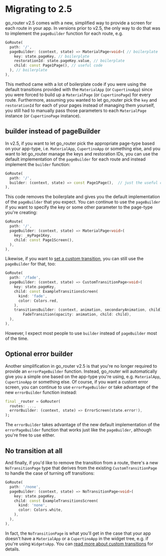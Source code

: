 # Migrating to 2.5

go_router v2.5 comes with a new, simplified way to provide a screen for each
route in your app. In versions prior to v2.5, the only way to do that was to
implement the `pageBuilder` function for each route, e.g.

```dart
GoRoute(
  path: '/',
  pageBuilder: (context, state) => MaterialPage<void>( // boilerplate
    key: state.pageKey, // boilerplate
    restorationId: state.pageKey.value, // boilerplate
    child: const Page1Page(), // useful code
  ), // boilerplate
),
```

This method came with a lot of boilerplate code if you were using the default
transitions provided with the `MaterialApp` (or `CupertinoApp`) since you were
forced to build up a `MaterialPage` (or `CupertinoPage`) for every route.
Furthermore, assuming you wanted to let go_router pick the `key` and
`restorationId` for each of your pages instead of managing them yourself, you
still had to manually pass those parameters to each `MaterialPage` instance (or
`CupertinoPage` instance).

## builder instead of pageBuilder

In v2.5, if you want to let go_router pick the appropriate page-type based on
your app-type, i.e. `MaterialApp`, `CupertinoApp` or something else, and you
want to let go_router manage the keys and restoration IDs, you can use the
default implementation of the `pageBuilder` for each route and instead implement
the `builder` function:

```dart
GoRoute(
  path: '/',
  builder: (context, state) => const Page1Page(),  // just the useful code!
),
```

This code removes the boilerplate and gives you the default implementation of
the `pageBuilder` that you expect. You can continue to use the `pageBuilder` if
you want to specify the key or some other parameter to the page-type you're
creating:

```dart
GoRoute(
  path: '/',
  pageBuilder: (context, state) => MaterialPage<void>(
    key: _myPage1Key,
    child: const Page1Screen(),
  ),
),
```

Likewise, if you want to [set a custom transition](/transitions), you can still
use the `pageBuilder` for that, too:

```dart
GoRoute(
  path: '/fade',
  pageBuilder: (context, state) => CustomTransitionPage<void>(
    key: state.pageKey,
    child: const ExampleTransitionsScreen(
      kind: 'fade',
      color: Colors.red,
    ),
    transitionsBuilder: (context, animation, secondaryAnimation, child) =>
        FadeTransition(opacity: animation, child: child),
  ),
),
```

However, I expect most people to use `builder` instead of `pageBuilder` most of
the time.

## Optional error builder

Another simplification in go_router v2.5 is that you're no longer required to
provide an `errorPageBuilder` function. Instead, go_router will automatically
give you a simple one based on the app-type you're using, e.g. `MaterialApp`,
`CupertinoApp` or something else. Of course, if you want a custom error screen,
you can continue to use `errorPageBuilder` or take advantage of the new
`errorBuilder` function instead:

```dart
final _router = GoRouter(
  routes: ...,
  errorBuilder: (context, state) => ErrorScreen(state.error!),
);
```

The `errorBuilder` takes advantage of the new default implementation of the
`errorPageBuilder` function that works just like the `pageBuilder`, although
you're free to use either.

## No transition at all

And finally, if you'd like to remove the transition from a route, there's a new
`NoTransitionPage` type that derives from the existing `CustomTransitionPage` to
handle the case of turning off transitions:

```dart
GoRoute(
  path: '/none',
  pageBuilder: (context, state) => NoTransitionPage<void>(
    key: state.pageKey,
    child: const ExampleTransitionsScreen(
      kind: 'none',
      color: Colors.white,
    ),
  ),
),
```

In fact, the `NoTransitionPage` is what you'll get in the case that your app
doesn't have a `MaterialApp` or a `CupertinoApp` in the widget tree, e.g. if
you're using `WidgetsApp`. You can [read more about custom
transitions](/transitions) for details.